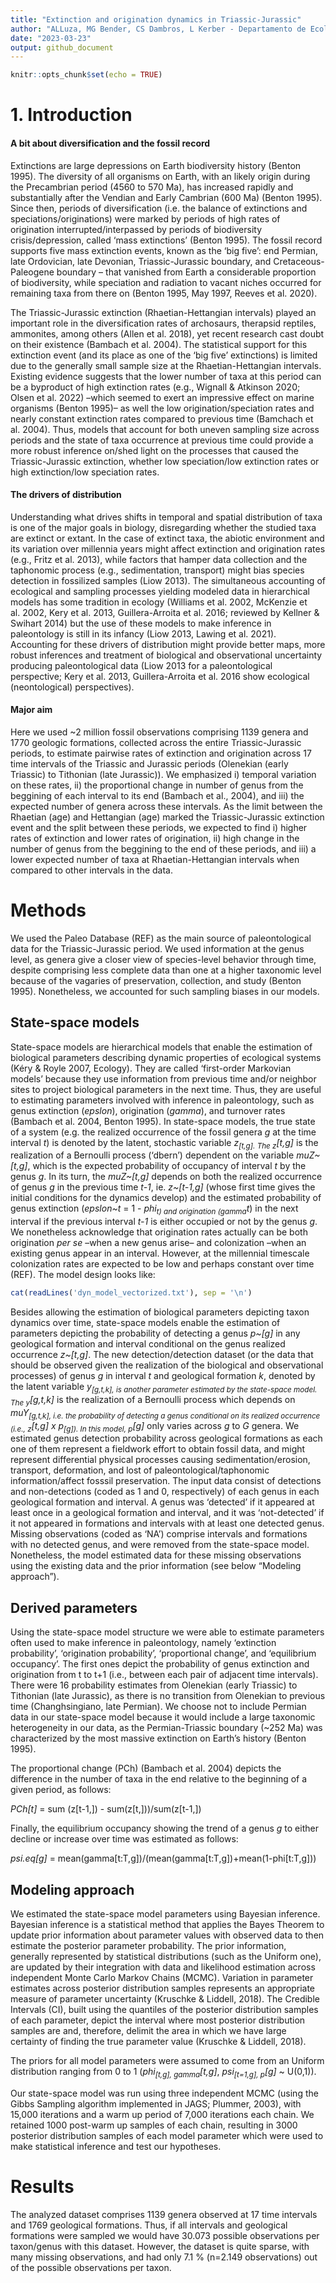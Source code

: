 ```yaml
---
title: "Extinction and origination dynamics in Triassic-Jurassic"
author: "ALLuza, MG Bender, CS Dambros, L Kerber - Departamento de Ecologia e Evolução, Universidade Federal de Santa Maria"
date: "2023-03-23"
output: github_document
---
```


<!-- README.md is generated from README.Rmd. Please edit that file -->

<!-- badges: start -->
<!-- badges: end -->

```r
knitr::opts_chunk$set(echo = TRUE)
```


# 1. Introduction

#### A bit about diversification and the fossil record
Extinctions are large depressions on Earth biodiversity history (Benton 1995). The diversity of all organisms on Earth, with an likely origin during the Precambrian period (4560 to 570 Ma), has increased rapidly and substantially after the Vendian and Early Cambrian (600 Ma) (Benton 1995). Since then, periods of diversification (i.e. the balance of extinctions and speciations/originations) were marked by periods of high rates of origination interrupted/interpassed by periods of biodiversity crisis/depression, called 'mass extinctions' (Benton 1995). The fossil record supports five mass extinction events, known as the 'big five': end Permian, late Ordovician, late Devonian, Triassic-Jurassic boundary, and Cretaceous-Paleogene boundary -- that  vanished from Earth a considerable proportion of biodiversity, while speciation and radiation to vacant niches occurred for remaining taxa from there on (Benton 1995, May 1997, Reeves et al. 2020).
  
The Triassic-Jurassic extinction (Rhaetian-Hettangian intervals) played an important role in the diversification rates of archosaurs, therapsid reptiles, ammonites, among others (Allen et al. 2018), yet recent research cast doubt on their existence (Bambach et al. 2004). The statistical support for this extinction event (and its place as one of the 'big five' extinctions) is limited due to the generally small sample size at the Rhaetian-Hettangian intervals. Existing evidence suggests that the lower number of taxa at this period can be a byproduct of high extinction rates (e.g., Wignall & Atkinson 2020; Olsen et al. 2022) --which seemed to exert an impressive effect on marine organisms (Benton 1995)-- as well the low origination/speciation rates and nearly constant extinction rates compared to previous time (Bamchach et al. 2004). Thus, models that account for both uneven sampling size across periods and the state of taxa occurrence at previous time could provide a more robust inference on/shed light on the processes that caused the Triassic-Jurassic extinction, whether low speciation/low extinction rates or high extinction/low speciation rates.
    
#### The drivers of distribution
Understanding what drives shifts in temporal and spatial distribution of taxa is one of the major goals in biology, disregarding whether the studied taxa are extinct or extant. In the case of extinct taxa, the abiotic environment and its variation over millennia years might affect extinction and origination rates (e.g., Fritz et al. 2013), while factors that hamper data collection and the taphonomic process (e.g., sedimentation, transport) might bias species detection in fossilized samples (Liow 2013). The simultaneous accounting of ecological and sampling processes yielding modeled data in hierarchical models has some tradition in ecology (Williams et al. 2002, McKenzie et al. 2002, Kery et al. 2013, Guillera-Arroita et al. 2016; reviewed by Kellner & Swihart 2014) but the use of these models to make inference in paleontology is still in its infancy (Liow 2013, Lawing et al. 2021). Accounting for these drivers of distribution might provide better maps, more robust inferences and treatment of biological and observational uncertainty producing paleontological data (Liow 2013 for a paleontological perspective; Kery et al. 2013, Guillera-Arroita et al. 2016 show ecological (neontological) perspectives).
    
#### Major aim
Here we used ~2 million fossil observations comprising 1139 genera and 1770 geologic formations, collected across the entire Triassic-Jurassic periods, to estimate pairwise rates of extinction and origination across 17 time intervals of the Triassic and Jurassic periods (Olenekian (early Triassic) to Tithonian (late Jurassic)). We emphasized i) temporal variation on these rates, ii) the proportional change in number of genus from the beggining of each interval to its end (Bambach et al., 2004), and iii) the expected number of genera across these intervals. As the limit between the Rhaetian (age) and Hettangian (age) marked the Triassic-Jurassic extinction event and the split between these periods, we expected to find i) higher rates of extinction and lower rates of origination, ii) high change in the number of genus from the beggining to the end of these periods, and iii) a lower expected number of taxa at Rhaetian-Hettangian intervals when compared to other intervals in the data.    


# Methods
We used the Paleo Database (REF) as the main source of paleontological data for the Triassic-Jurassic period. We used information at the genus level, as genera give a closer view of species-level behavior through time, despite comprising less complete data than one at a higher taxonomic level because of the vagaries of preservation, collection, and study (Benton 1995). Nonetheless, we accounted for such sampling biases in our models.

## State-space models

State-space models are hierarchical models that enable the estimation of biological parameters describing dynamic properties of ecological systems (Kéry & Royle 2007, Ecology). They are called 'first-order Markovian models' because they use information from previous time and/or neighbor sites to project biological parameters in the next time. Thus, they are useful to estimating parameters involved with inference in paleontology, such as genus extinction (*epslon*), origination (*gamma*), and turnover rates (Bambach et al. 2004, Benton 1995). In state-space models, the true state of a system (e.g. the realized occurrence of the fossil genera *g* at the time interval *t*) is denoted by the latent, stochastic variable *z~[t,g]*.  The *z~[t,g]* is the realization of a Bernoulli process ('dbern') dependent on the variable *muZ~[t,g]*, which is the expected probability of occupancy of interval *t* by the genus *g*. In its turn, the *muZ~[t,g]* depends on both the realized occurrence of genus *g* in the previous time *t-1*, ie. *z~[t-1,g]* (whose first time gives the initial conditions for the dynamics develop) and the estimated probability of genus extinction (*epslon~t* = 1 - *phi~t*) and origination (*gamma~t*) in the next interval if the previous interval *t-1* is either occupied or not by the genus *g*. We nonetheless acknowledge that  origination rates actually can be both origination *per se* --when a new genus arise-- and colonization --when an existing genus appear in an interval. However, at the millennial timescale colonization rates are expected to be low and perhaps constant over time (REF).
The model design looks like:


```r
cat(readLines('dyn_model_vectorized.txt'), sep = '\n')
``` 


Besides allowing the estimation of biological parameters depicting taxon dynamics over time, state-space models enable the estimation of parameters depicting the probability of detecting a genus *p~[g]* in any geological formation and interval conditional on the genus realized occurrence *z~[t,g]*. The new detection/detection dataset (or the data that should be observed given the realization of the biological and observational processes) of genus *g* in interval *t* and geological formation *k*, denoted by the latent variable *y~[g,t,k]*, is another parameter estimated by the state-space model. The  *y~[g,t,k]* is the realization of a Bernoulli process which depends on *muY~[g,t,k]*, i.e. the probability of detecting a genus conditional on its realized occurrence (i.e., *z~[t,g] x p~[g]*). In this model, *p~[g]* only varies across *g* to *G* genera. We estimated genus detection probability across geological formations as each one of them represent a fieldwork effort to obtain fossil data, and might represent differential physical processes causing sedimentation/erosion, transport, deformation, and lost of paleontological/taphonomic information/affect fosssil preservation.
The input data consist of detections and non-detections (coded as 1 and 0, respectively) of each genus in each geological formation and interval. A genus was 'detected' if it appeared at least once in a geological formation and interval, and it was 'not-detected' if it not appeared in formations and intervals with at least one detected genus. Missing observations (coded as 'NA') comprise intervals and formations with no detected genus, and were removed from the state-space model. Nonetheless, the model estimated data for these missing observations using the existing data and the prior information (see below "Modeling approach").

## Derived parameters
Using the state-space model structure we were able to estimate parameters often used to make inference in paleontology, namely 'extinction probability', 'origination probability', 'proportional change', and 'equilibrium occupancy'. The first ones depict the probability of genus extinction and origination from t to t+1 (i.e., between each pair of adjacent time intervals). There were 16 probability estimates from Olenekian (early Triassic) to Tithonian (late Jurassic), as there is no transition from Olenekian to previous time (Changhsingiano, late Permian). We choose not to include Permian data in our state-space model because it would include a large taxonomic heterogeneity in our data, as the Permian-Triassic boundary (~252 Ma) was characterized by the most massive extinction on Earth's history (Benton 1995).

The proportional change (PCh) (Bambach et al. 2004) depicts the difference in the number of taxa in the end relative to the beginning of a given period, as follows:

*PCh[t]* = sum (z[t-1,]) - sum(z[t,]))/sum(z[t-1,])

Finally, the equilibrium occupancy showing the trend of a genus *g* to either decline or increase over time was estimated as follows:

*psi.eq[g]* = mean(gamma[t:T,g])/(mean(gamma[t:T,g])+mean(1-phi[t:T,g]))

## Modeling approach

We estimated the state-space model parameters using Bayesian inference. Bayesian inference is a statistical method that applies the Bayes Theorem to update prior information about parameter values with observed data to then estimate the posterior parameter probability. The prior information, generally represented by statistical distributions (such as the Uniform one), are updated by their integration with data and likelihood estimation across independent Monte Carlo Markov Chains (MCMC). Variation in parameter estimates across posterior distribution samples represents an appropriate measure of parameter uncertainty (Kruschke & Liddell, 2018). The Credible Intervals (CI), built using the quantiles of the posterior distribution samples of each parameter, depict the interval where most posterior distribution samples are and, therefore, delimit the area in which we have large certainty of finding the true parameter value (Kruschke & Liddell, 2018).

The priors for all model parameters were assumed to come from an Uniform distribution ranging from 0 to 1 (*phi~[t,g]*, *gamma~[t,g]*, *psi~[t=1,g]*, *p~[g]* ~ U(0,1)).

Our state-space model was run using three independent MCMC (using the Gibbs Sampling algorithm implemented in JAGS; Plummer, 2003), with 15,000 iterations and a warm up period of 7,000 iterations each chain. We retained 1000 post-warm up samples of each chain, resulting in 3000 posterior distribution samples of each model parameter which were used to make statistical inference and test our hypotheses.

# Results
The analyzed dataset comprises 1139 genera observed at 17 time intervals and 1769 geological formations. Thus, if all intervals and geological formations were sampled we would have 30.073 possible observations per taxon/genus with this dataset. However, the dataset is quite sparse, with many missing observations, and had only 7.1 % (n=2.149 observations) out of the possible observations per taxon. 




